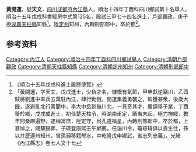 {{明清人物信息框
| 姓名 = 黃開運
| 圖片名稱=  
| 圖片大小 = 220px
| 圖片說明 =  
| 最高職務 = [[湖廣|湖廣]][[天柱縣|天柱縣]]知縣
| 國家 = 大清
| 爵位 =
| 籍貫 = [[四川|四川]][[成都府|成都府]][[內江縣|內江縣]]
| 字號 = 號天文
| 諡號 = 
| 出生日期 = 天啟七年丁卯九月二十二日（1628年1月21日）
| 出生地點 =
| 逝世日期 = 
| 逝世地點 = 
| 墓葬 = 
| 配偶 =  
| 親屬 = 曾祖黃汝周、祖黃維禎、父黃光輝
| 出身 = 
* 順治十四年丁酉科四川鄉試第十名舉人
* 順治十五年戊戌科三甲七十四名進士
| 經歷 = 
| 著作 =  
*
*
*
}}
'''黃開運'''{{BD|1628年|1月21日|？年||}}，號'''天文'''，[[四川|四川]][[成都府|成都府]][[內江縣|內江縣]]人，順治十四年丁酉科四川鄉試第十名舉人，順治十五年戊戌科書經房中式第125名，殿試三甲七十四名進士，戶部觀政，庚子授[[湖廣|湖廣]][[天柱縣|天柱縣]]知縣<ref>《順治十五年戊戌科進士履歷便覽》</ref>。陞[[定州|定州]]知州，內轉刑部郎中，卒於都<ref>「黃開運，字天文，戊戌進士，少負才名，慷慨有氣節，甲申獻逆竊川，乙酉賊將劉進中率兵五萬駐內江，肆行勦戮，開運集義勇襲之，斬獲甚衆，後歲大饑，遂避亂北行寓閬中，李大中丞廵撫川北，一見奇其才，嚴課舉子業，丁酉舉於鄕，戊戌成進士，初任楚天柱令，時湖南甫定，瘡夷未起，極力撫綏，數年間桑麻遍野，遂稱富庶，陞定守，爲孔道福星，內轉刑部郎中，卒於都，上甚悼之，賜驛歸葬，子瑛登康熙壬午鄕薦，任淄川令，瓊琮瑋俱以貢生仕，孫以弁歴連州知州，曾孫昶移籍郫水，中乾隆戊申鄕試，省志列忠義」，光緒《內江縣志》卷七人文十七</ref>。

== 参考资料 ==
{{reflist}}

{{順治十五年戊戌科殿試金榜}}

{{Authority control}}

{{DEFAULTSORT:}}
[[Category:內江人|Category:內江人]]
[[Category:順治十四年丁酉科四川鄉試舉人|Category:順治十四年丁酉科四川鄉試舉人]]
[[Category:清朝戶部觀政|Category:清朝戶部觀政]]
[[Category:清朝天柱縣知縣|Category:清朝天柱縣知縣]]
[[Category:清朝定州知州|Category:清朝定州知州]]
[[Category:清朝刑部郎中|Category:清朝刑部郎中]]


{{清朝人物小作品}}